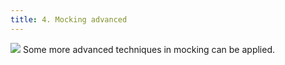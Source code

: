 ```yaml
---
title: 4. Mocking advanced
---
```

![](../images/mocking_advanced.webp)
Some more advanced techniques in mocking can be applied.